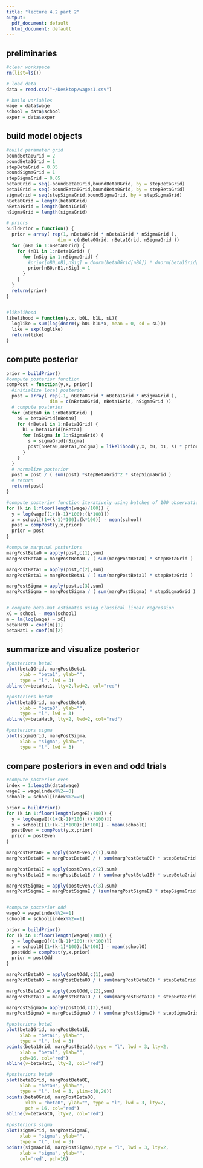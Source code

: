 ```yaml
---
title: "lecture 4.2 part 2"
output:
  pdf_document: default
  html_document: default
---
```



## preliminaries
```r
#clear workspace
rm(list=ls())

# load data
data = read.csv("~/Desktop/wages1.csv")

# build variables
wage = data$wage
school = data$school
exper = data$exper
```

## build model objects
```r
#build parameter grid
boundBeta0Grid = 2
boundBeta1Grid = 1
stepBetaGrid = 0.05
boundSigmaGrid = 1
stepSigmaGrid = 0.05
beta0Grid = seq(-boundBeta0Grid,boundBeta0Grid, by = stepBetaGrid)
beta1Grid = seq(-boundBeta0Grid,boundBeta0Grid, by = stepBetaGrid)
sigmaGrid = seq(stepSigmaGrid,boundSigmaGrid, by = stepSigmaGrid)
nBeta0Grid = length(beta0Grid)
nBeta1Grid = length(beta1Grid)
nSigmaGrid = length(sigmaGrid)

# priors 
buildPrior = function() {
  prior = array( rep(1, nBeta0Grid * nBeta1Grid * nSigmaGrid ),
                   dim = c(nBeta0Grid, nBeta1Grid, nSigmaGrid ))
  for (nB0 in 1:nBeta0Grid) {
    for (nB1 in 1:nBeta1Grid) {
      for (nSig in 1:nSigmaGrid) {
        #prior[nB0,nB1,nSig] = dnorm(beta0Grid[nB0]) * dnorm(beta1Grid[nB1])
        prior[nB0,nB1,nSig] = 1
      }
    }
  }
  return(prior)
}


#likelihood
likelihood = function(y,x, b0L, b1L, sL){
  loglike = sum(log(dnorm(y-b0L-b1L*x, mean = 0, sd = sL)))
  like = exp(loglike)
  return(like)
}
```

## compute posterior
```r
prior = buildPrior()
#compute posterior function
compPost = function(y,x, prior){
  #initialize local posterior
  post = array( rep(-1, nBeta0Grid * nBeta1Grid * nSigmaGrid ),
                dim = c(nBeta0Grid, nBeta1Grid, nSigmaGrid ))
  # compute posterior
  for (nBeta0 in 1:nBeta0Grid) {
    b0 = beta0Grid[nBeta0]
    for (nBeta1 in 1:nBeta1Grid) {
      b1 = beta1Grid[nBeta1]
      for (nSigma in 1:nSigmaGrid) {
        s = sigmaGrid[nSigma]
        post[nBeta0,nBeta1,nSigma] = likelihood(y,x, b0, b1, s) * prior[nBeta0,nBeta1,nSigma]
      }
    }
  }
  # normalize posterior
  post = post / ( sum(post) *stepBetaGrid^2 * stepSigmaGrid ) 
  # return
  return(post)
}

#compute posterior function iteratively using batches of 100 observations
for (k in 1:floor(length(wage)/100)) {
  y = log(wage[(1+(k-1)*100):(k*100)])
  x = school[(1+(k-1)*100):(k*100)] - mean(school)
  post = compPost(y,x,prior)
  prior = post
}

#compute marginal posteriors
margPostBeta0 = apply(post,c(1),sum)
margPostBeta0 = margPostBeta0 / ( sum(margPostBeta0) * stepBetaGrid )

margPostBeta1 = apply(post,c(2),sum)
margPostBeta1 = margPostBeta1 / ( sum(margPostBeta1) * stepBetaGrid )

margPostSigma = apply(post,c(3),sum)
margPostSigma = margPostSigma / ( sum(margPostSigma) * stepSigmaGrid )


# compute beta-hat estimates using classical linear regression
xC = school - mean(school)
m = lm(log(wage) ~ xC)
betaHat0 = coef(m)[1]
betaHat1 = coef(m)[2]
```

## summarize and visualize posterior
```r
#posteriors beta1
plot(beta1Grid, margPostBeta1,
     xlab = "beta1", ylab="",
     type = "l", lwd = 3)
abline(v=betaHat1, lty=2,lwd=2, col="red")
```

```r
#posteriors beta0
plot(beta0Grid, margPostBeta0,
     xlab = "beta0", ylab="",
     type = "l", lwd = 3)
abline(v=betaHat0, lty=2, lwd=2, col="red")
```

```r
#posteriors sigma
plot(sigmaGrid, margPostSigma,
     xlab = "sigma", ylab="",
     type = "l", lwd = 3)
```

## compare posteriors in even and odd trials

```r
#compute posterior even
index = 1:length(data$wage)
wageE = wage[index%%2==0]
schoolE = school[index%%2==0]

prior = buildPrior()
for (k in 1:floor(length(wageE)/100)) {
  y = log(wageE[(1+(k-1)*100):(k*100)])
  x = schoolE[(1+(k-1)*100):(k*100)] - mean(schoolE)
  postEven = compPost(y,x,prior)
  prior = postEven
}

margPostBeta0E = apply(postEven,c(1),sum)
margPostBeta0E = margPostBeta0E / ( sum(margPostBeta0E) * stepBetaGrid )

margPostBeta1E = apply(postEven,c(2),sum)
margPostBeta1E = margPostBeta1E / ( sum(margPostBeta1E) * stepBetaGrid )

margPostSigmaE = apply(postEven,c(3),sum)
margPostSigmaE = margPostSigmaE / (sum(margPostSigmaE) * stepSigmaGrid )


#compute posterior odd
wageO = wage[index%%2==1]
schoolO = school[index%%2==1]

prior = buildPrior()
for (k in 1:floor(length(wageO)/100)) {
  y = log(wageO[(1+(k-1)*100):(k*100)])
  x = schoolO[(1+(k-1)*100):(k*100)] - mean(schoolO)
  postOdd = compPost(y,x,prior)
  prior = postOdd
}

margPostBeta0O = apply(postOdd,c(1),sum)
margPostBeta0O = margPostBeta0O / ( sum(margPostBeta0O) * stepBetaGrid )

margPostBeta1O = apply(postOdd,c(2),sum)
margPostBeta1O = margPostBeta1O / ( sum(margPostBeta1O) * stepBetaGrid )

margPostSigmaO= apply(postOdd,c(3),sum)
margPostSigmaO = margPostSigmaO / ( sum(margPostSigmaO) * stepSigmaGrid )
```

```r
#posteriors beta1
plot(beta1Grid, margPostBeta1E,
     xlab = "beta1", ylab="",
     type = "l", lwd = 3)
points(beta1Grid, margPostBeta1O,type = "l", lwd = 3, lty=2,
     xlab = "beta1", ylab="",
     pch=16, col="red")
abline(v=betaHat1, lty=2, col="red")
```


```r
#posteriors beta0
plot(beta0Grid, margPostBeta0E,
     xlab = "beta0", ylab="",
     type = "l", lwd = 3, ylim=c(0,20))
points(beta0Grid, margPostBeta0O,
       xlab = "beta0", ylab="", type = "l", lwd = 3, lty=2,
       pch = 16, col="red")
abline(v=betaHat0, lty=2, col="red")
```

```r
#posteriors sigma
plot(sigmaGrid, margPostSigmaE,
     xlab = "sigma", ylab="",
     type = "l", lwd = 3)
points(sigmaGrid, margPostSigmaO,type = "l", lwd = 3, lty=2,
     xlab = "sigma", ylab="",
     col='red', pch=16)
```

